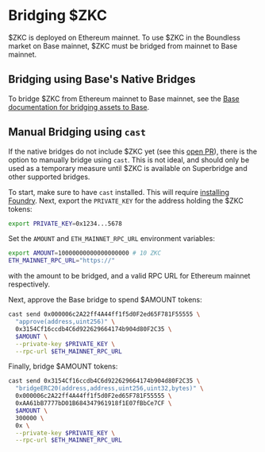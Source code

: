 # Bridging $ZKC

$ZKC is deployed on Ethereum mainnet. To use $ZKC in the Boundless market on Base mainnet, $ZKC must be bridged from mainnet to Base mainnet.

## Bridging using Base's Native Bridges

To bridge $ZKC from Ethereum mainnet to Base mainnet, see the [Base documentation for bridging assets to Base](https://docs.base.org/base-chain/network-information/bridges-mainnet).

## Manual Bridging using `cast`

If the native bridges do not include $ZKC yet (see this [open PR](https://github.com/ethereum-optimism/ethereum-optimism.github.io/pull/1198)), there is the option to manually bridge using `cast`. This is not ideal, and should only be used as a temporary measure until $ZKC is available on Superbridge and other supported bridges.

To start, make sure to have `cast` installed. This will require [installing Foundry](https://getfoundry.sh/introduction/installation/). Next, export the `PRIVATE_KEY` for the address holding the $ZKC tokens:

```bash
export PRIVATE_KEY=0x1234...5678
```

Set the `AMOUNT` and `ETH_MAINNET_RPC_URL` environment variables:

```bash
export AMOUNT=10000000000000000000 # 10 ZKC
ETH_MAINNET_RPC_URL="https://"
```

with the amount to be bridged, and a valid RPC URL for Ethereum mainnet respectively.

Next, approve the Base bridge to spend $AMOUNT tokens:

```bash
cast send 0x000006c2A22ff4A44ff1f5d0F2ed65F781F55555 \
  "approve(address,uint256)" \
  0x3154Cf16ccdb4C6d922629664174b904d80F2C35 \
  $AMOUNT \
  --private-key $PRIVATE_KEY \
  --rpc-url $ETH_MAINNET_RPC_URL
```

Finally, bridge $AMOUNT tokens:

```bash
cast send 0x3154Cf16ccdb4C6d922629664174b904d80F2C35 \
  "bridgeERC20(address,address,uint256,uint32,bytes)" \
  0x000006c2A22ff4A44ff1f5d0F2ed65F781F55555 \
  0xAA61bB7777bD01B684347961918f1E07fBbCe7CF \
  $AMOUNT \
  300000 \
  0x \
  --private-key $PRIVATE_KEY \
  --rpc-url $ETH_MAINNET_RPC_URL
```

